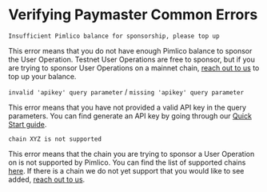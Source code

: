 # Verifying Paymaster Common Errors

`Insufficient Pimlico balance for sponsorship, please top up`

This error means that you do not have enough Pimlico balance to sponsor the User Operation. Testnet User Operations are free to sponsor, but if you are trying to sponsor User Operations on a mainnet chain, [reach out to us](https://t.me/kristofgazso) to top up your balance.

`invalid 'apikey' query parameter` / `missing 'apikey' query parameter`

This error means that you have not provided a valid API key in the query parameters. You can find generate an API key by going through our [Quick Start guide](https://dashboard.pimlico.io/apikeys).

`chain XYZ is not supported`

This error means that the chain you are trying to sponsor a User Operation on is not supported by Pimlico. You can find the list of supported chains [here](/references/platform/supported-chains). If there is a chain we do not yet support that you would like to see added, [reach out to us](https://t.me/kristofgazso).